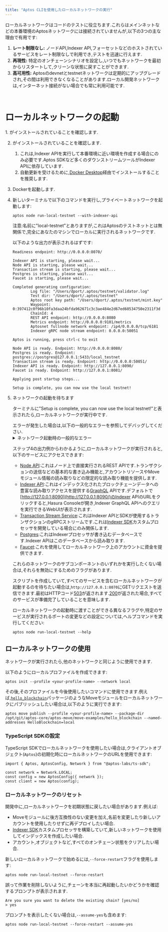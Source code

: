 ```yaml
---
title: "Aptos CLIを使用したローカルネットワークの実行"
---
```



ローカルネットワークはコードのテストに役立ちます.これらはメインネットなどの本番環境のAptosネットワークには接続されていませんが,以下の3つの主な理由で有用です:

1. **レート制限なし:** ノードAPI,Indexer API,フォーセットなどのホストされているサービスをレート制限なしで利用でき,テストを迅速に行えます.
2. **再現性:** 特定のオンチェーンシナリオを設定し,いつでもネットワークを最初からリスタートして,クリーンな状態に戻すことができます.
3. **高可用性:** Aptosのdevnetとtestnetネットワークは定期的にアップグレードされ,その間は利用できなくなることがあります.ローカル開発ネットワークは,インターネット接続がない場合でも常に利用可能です.

<br />

# ローカルネットワークの起動

<Steps>
  1. がインストールされていることを確認します.

  2. がインストールされていることを確認します.

     1. これは,Indexer APIを実行して本番環境に近い環境を作成する場合にのみ必要です.Aptos SDKなど多くのダウンストリームツールがIndexer APIに依存しています.
     2. 自動更新を受けるために,[Docker Desktop](https://www.docker.com/products/docker-desktop/)経由でインストールすることを推奨します.

  3. Dockerを起動します.

  4. 新しいターミナルで以下のコマンドを実行し,プライベートネットワークを起動します:

     ```shellscript filename="Terminal"
     aptos node run-local-testnet --with-indexer-api
     ```

     <Aside type="caution">
       注意:名前に"local-testnet"とありますが,これはAptosのテストネットとは無関係で,完全にあなたのマシンでローカルに実行されるネットワークです.
     </Aside>

     以下のような出力が表示されるはずです:

     ```shellscript filename="Terminal"
     Readiness endpoint: http://0.0.0.0:8070/

     Indexer API is starting, please wait...
     Node API is starting, please wait...
     Transaction stream is starting, please wait...
     Postgres is starting, please wait...
     Faucet is starting, please wait...

     Completed generating configuration:
             Log file: "/Users/dport/.aptos/testnet/validator.log"
             Test dir: "/Users/dport/.aptos/testnet"
             Aptos root key path: "/Users/dport/.aptos/testnet/mint.key"
             Waypoint: 0:397412c0f96b10fa3daa24bfda962671c3c3ae484e2d67ed60534750e2311f3d
             ChainId: 4
             REST API endpoint: http://0.0.0.0:8080
             Metrics endpoint: http://0.0.0.0:9101/metrics
             Aptosnet fullnode network endpoint: /ip4/0.0.0.0/tcp/6181
             Indexer gRPC node stream endpoint: 0.0.0.0:50051

     Aptos is running, press ctrl-c to exit

     Node API is ready. Endpoint: http://0.0.0.0:8080/
     Postgres is ready. Endpoint: postgres://postgres@127.0.0.1:5433/local_testnet
     Transaction stream is ready. Endpoint: http://0.0.0.0:50051/
     Indexer API is ready. Endpoint: http://127.0.0.1:8090/
     Faucet is ready. Endpoint: http://127.0.0.1:8081/

     Applying post startup steps...

     Setup is complete, you can now use the local testnet!
     ```

  5. ネットワークの起動を待ちます

     ターミナルに"Setup is complete, you can now use the local testnet!"と表示されたら,ローカルネットワークが実行中です.

     <Aside type="caution">
       エラーが発生した場合は,以下の一般的なエラーを参照してデバッグしてください.
     </Aside>

     <details>
       <summary>ネットワーク起動時の一般的なエラー</summary>

       ### アドレスが既に使用中

       ```shellscript filename="Terminal"
       panicked at 'error binding to 0.0.0.0:8080: error creating server listener: Address already in use (os error 48)'
       ```

       これは,ローカルネットワークが必要とするポートの1つが既に別のプロセスによって使用されていることを意味します.

       Unixシステムでは,以下の方法で解決できます:

       1. `lsof -i :8080`を実行して,プロセスの名前とPIDを特定します.
       2. PIDがわかったら,`kill <pid>`を実行してそのポートを解放します.

       ### 開いているファイルが多すぎるエラー

       ```shellscript filename="Terminal"
       panicked at crates/aptos/src/node/local_testnet/logging.rs:64:10:
       called \`Result::unwrap()\` on an \`Err\` value: Os { code: 24, kind: Uncategorized, message: \"Too many open files\" }
       ```

       これは,システム上で開いているファイルが多すぎることを意味します.多くのUnixシステムでは,`.zshrc`に以下のような設定を追加することで,開けるファイルの最大数を増やすことができます:

       ```shellscript filename="Terminal"
       ulimit -n 32768
       ```

       ### Dockerが利用できない

       ```shellscript filename="Terminal"
       Unexpected error: Failed to apply pre-run steps for Postgres: Docker is not available, confirm it is installed and running. On Linux you may need to use sudo
       ```

       これをデバッグするには,以下の対処法を試してください:

       1. `docker --version`を実行して,Dockerがインストールされていることを確認します.
       2. `docker info`を実行してDockerデーモンが実行中であることを確認します("Cannot connect to the Docker daemon"というエラーが出る場合,Dockerは実行されていません)
       3. Dockerに接続するためのソケットがマシンのデフォルトの場所に存在することを確認します.例えば,Unixシステムでは`/var/run/docker.sock`が存在するはずです.
          1. そのファイルが存在しない場合は,Docker Desktopを開き,`Settings -> Advanced -> Allow the default Docker socket to be used`を有効にします.
          2. または,`docker context inspect | grep Host`を実行してDockerソケットの場所を見つけ,`sudo ln -s /Users/dport/.docker/run/docker.sock /var/run/docker.sock`を実行してデフォルトの場所にシンボリックリンクを作成します.
     </details>

     ステップ4の出力例からわかるように,ローカルネットワークが実行されると,以下のサービスにアクセスできます:

     - [Node API](/ja/network/nodes/aptos-api-spec):これはノード上で直接実行されるREST APIです.トランザクションの送信などの基本的な書き込み機能と,アカウントリソースやMoveモジュール情報の読み取りなどの限定的な読み取り機能を提供します.
     - [Indexer API](/ja/build/indexer/aptos-hosted):これはインデックス化されたブロックチェーンデータへの豊富な読み取りアクセスを提供する[GraphQL](https://graphql.org/) APIです.デフォルトで[http://127.0.0.1:8090](http://127.0.0.1:8090/)のIndexer APIのURLをクリックすると,Hasura Consoleが開き,Indexer GraphQL APIへのクエリを実行できるWebUIが表示されます.
     - [Transaction Stream Service](/ja/build/indexer/txn-stream):これはIndexer APIとSDKが使用するトランザクションのgRPCストリームです.これは[Indexer SDK](/ja/build/indexer/indexer-sdk)カスタムプロセッサを開発している場合にのみ関係します.
     - [Postgres](https://www.postgresql.org/):これはIndexerプロセッサが書き込むデータベースです.Indexer APIはこのデータベースから読み取ります.
     - [Faucet](/ja/build/apis/faucet-api):これを使用してローカルネットワーク上のアカウントに資金を提供できます.

     これらのネットワークのサブコンポーネントのいずれかを実行したくない場合は,それらを無効にするためのフラグがあります.

     スクリプトを作成していて,すべてのサービスを含むローカルネットワークが起動するのを待ちたい場合は,`http://127.0.0.1:8070`にGETリクエストを送信できます.最初はHTTPコード[503](https://developer.mozilla.org/en-US/docs/Web/HTTP/Status/503)が返されます.[200](https://developer.mozilla.org/en-US/docs/Web/HTTP/Status/200)が返された場合,すべてのサービスが準備完了していることを意味します.

     ローカルネットワークの起動時に渡すことができる異なるフラグや,特定のサービスが実行されるポートの変更などの設定については,ヘルプコマンドを実行してください:

     ```shellscript filename="Terminal"
     aptos node run-local-testnet --help
     ```
</Steps>

## ローカルネットワークの使用

ネットワークが実行されたら,他のネットワークと同じように使用できます.

以下のようにローカルプロファイルを作成できます:

```shellscript filename="Terminal"
aptos init --profile <your-profile-name> --network local
```

その後,そのプロファイルを今後使用したいコマンドに使用できます.例えば,[`hello_blockchain`](https://github.com/aptos-labs/aptos-core/tree/main/aptos-move/move-examples/hello_blockchain)パッケージのようなMoveモジュールをローカルネットワークにパブリッシュしたい場合は,以下のように実行できます:

```shellscript filename="Terminal"
aptos move publish --profile <your-profile-name> --package-dir /opt/git/aptos-core/aptos-move/move-examples/hello_blockchain --named-addresses HelloBlockchain=local
```

### TypeScript SDKの設定

TypeScript SDKでローカルネットワークを使用したい場合は,クライアントオブジェクト(`Aptos`)の初期化時にローカルネットワークのURLを使用できます:

```tsx
import { Aptos, AptosConfig, Network } from "@aptos-labs/ts-sdk";

const network = Network.LOCAL;
const config = new AptosConfig({ network });
const client = new Aptos(config);
```

### ローカルネットワークのリセット

開発中に,ローカルネットワークを初期状態に戻したい場合があります.例えば:

- Moveモジュールに後方互換性のない変更を加え,名前を変更したり新しいアカウントを使用したりせずに再デプロイしたい場合.
- [Indexer SDK](/ja/build/indexer/indexer-sdk)カスタムプロセッサを構築していて,新しいネットワークを使用してインデックスを作成したい場合.
- アカウント,オブジェクトなど,すべてのオンチェーン状態をクリアしたい場合.

新しいローカルネットワークで始めるには,`--force-restart`フラグを使用します:

```shellscript filename="Terminal"
aptos node run-local-testnet --force-restart
```

誤って作業を削除しないように,チェーンを本当に再起動したいかどうかを確認するプロンプトが表示されます.

```shellscript filename="Terminal"
Are you sure you want to delete the existing chain? [yes/no]
> yes
```

プロンプトを表示したくない場合は,`--assume-yes`も含めます:

```shellscript filename="Terminal"
aptos node run-local-testnet --force-restart --assume-yes
```
